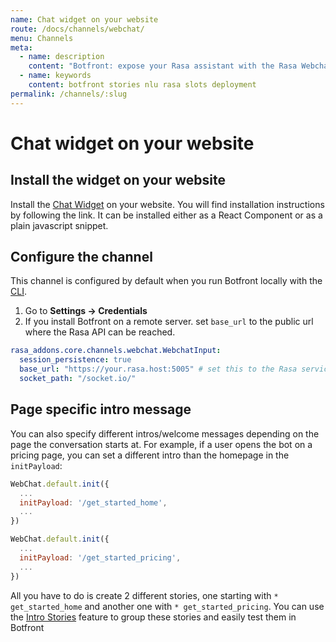 ```yaml
---
name: Chat widget on your website
route: /docs/channels/webchat/
menu: Channels
meta:
  - name: description
    content: "Botfront: expose your Rasa assistant with the Rasa Webchat"
  - name: keywords
    content: botfront stories nlu rasa slots deployment
permalink: /channels/:slug
---
```


# Chat widget on your website

## Install the widget on your website

Install the [Chat Widget](https://github.com/botfront/rasa-webchat) on your website.
You will find installation instructions by following the link. It can be installed either as a React Component or as a plain javascript snippet.

## Configure the channel

This channel is configured by default when you run Botfront locally with the [CLI](/docs/getting-started/cli).

1. Go to **Settings -> Credentials**
2. If you install Botfront on a remote server. set `base_url` to the public url where the Rasa API can be reached.

```yaml
rasa_addons.core.channels.webchat.WebchatInput:
  session_persistence: true
  base_url: "https://your.rasa.host:5005" # set this to the Rasa service host
  socket_path: "/socket.io/"
```

## Page specific intro message

You can also specify different intros/welcome messages depending on the page the conversation starts at.
For example, if a user opens the bot on a pricing page, you can set a different intro than the homepage in the `initPayload`:

```javascript
WebChat.default.init({
  ...
  initPayload: '/get_started_home',
  ...
})
```

```javascript
WebChat.default.init({
  ...
  initPayload: '/get_started_pricing',
  ...
})
```

All you have to do is create 2 different stories, one starting with `* get_started_home` and another one with `* get_started_pricing`. You can use the [Intro Stories](/) feature to group these stories and easily test them in Botfront
